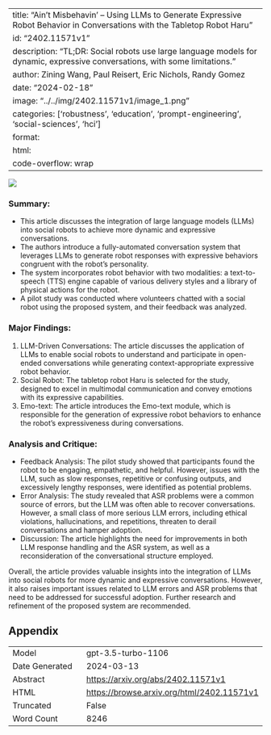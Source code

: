 
---
title: "Ain't Misbehavin' -- Using LLMs to Generate Expressive Robot Behavior in Conversations with the Tabletop Robot Haru"
id: "2402.11571v1"
description: "TL;DR: Social robots use large language models for dynamic, expressive conversations, with some limitations."
author: Zining Wang, Paul Reisert, Eric Nichols, Randy Gomez
date: "2024-02-18"
image: "../../img/2402.11571v1/image_1.png"
categories: ['robustness', 'education', 'prompt-engineering', 'social-sciences', 'hci']
format:
  html:
    code-overflow: wrap
---

![](../../img/2402.11571v1/image_1.png)

### Summary:
- This article discusses the integration of large language models (LLMs) into social robots to achieve more dynamic and expressive conversations.
- The authors introduce a fully-automated conversation system that leverages LLMs to generate robot responses with expressive behaviors congruent with the robot’s personality.
- The system incorporates robot behavior with two modalities: a text-to-speech (TTS) engine capable of various delivery styles and a library of physical actions for the robot.
- A pilot study was conducted where volunteers chatted with a social robot using the proposed system, and their feedback was analyzed.

### Major Findings:
1. LLM-Driven Conversations: The article discusses the application of LLMs to enable social robots to understand and participate in open-ended conversations while generating context-appropriate expressive robot behavior.
2. Social Robot: The tabletop robot Haru is selected for the study, designed to excel in multimodal communication and convey emotions with its expressive capabilities.
3. Emo-text: The article introduces the Emo-text module, which is responsible for the generation of expressive robot behaviors to enhance the robot's expressiveness during conversations.

### Analysis and Critique:
- Feedback Analysis: The pilot study showed that participants found the robot to be engaging, empathetic, and helpful. However, issues with the LLM, such as slow responses, repetitive or confusing outputs, and excessively lengthy responses, were identified as potential problems.
- Error Analysis: The study revealed that ASR problems were a common source of errors, but the LLM was often able to recover conversations. However, a small class of more serious LLM errors, including ethical violations, hallucinations, and repetitions, threaten to derail conversations and hamper adoption.
- Discussion: The article highlights the need for improvements in both LLM response handling and the ASR system, as well as a reconsideration of the conversational structure employed.

Overall, the article provides valuable insights into the integration of LLMs into social robots for more dynamic and expressive conversations. However, it also raises important issues related to LLM errors and ASR problems that need to be addressed for successful adoption. Further research and refinement of the proposed system are recommended.

## Appendix

|          |          |
|----------|----------|
| Model     | gpt-3.5-turbo-1106       |
| Date Generated     | 2024-03-13       |
| Abstract | [https://arxiv.org/abs/2402.11571v1](https://arxiv.org/abs/2402.11571v1)        |
| HTML     | [https://browse.arxiv.org/html/2402.11571v1](https://browse.arxiv.org/html/2402.11571v1)       |
| Truncated       | False       |
| Word Count       | 8246       |